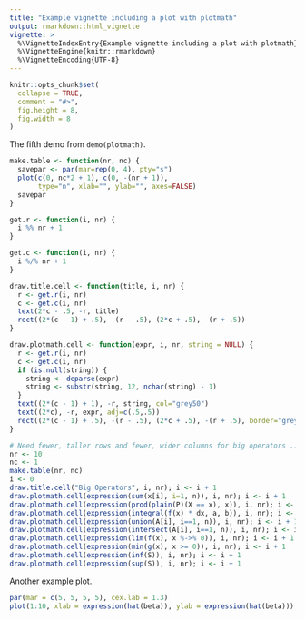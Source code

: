 ```yaml
---
title: "Example vignette including a plot with plotmath"
output: rmarkdown::html_vignette
vignette: >
  %\VignetteIndexEntry{Example vignette including a plot with plotmath}
  %\VignetteEngine{knitr::rmarkdown}
  %\VignetteEncoding{UTF-8}
---
```


```r
knitr::opts_chunk$set(
  collapse = TRUE,
  comment = "#>",
  fig.height = 8,
  fig.width = 8
)
```

The fifth demo from `demo(plotmath)`.

```r
make.table <- function(nr, nc) {
  savepar <- par(mar=rep(0, 4), pty="s")
  plot(c(0, nc*2 + 1), c(0, -(nr + 1)),
       type="n", xlab="", ylab="", axes=FALSE)
  savepar
}

get.r <- function(i, nr) {
  i %% nr + 1
}

get.c <- function(i, nr) {
  i %/% nr + 1
}

draw.title.cell <- function(title, i, nr) {
  r <- get.r(i, nr)
  c <- get.c(i, nr)
  text(2*c - .5, -r, title)
  rect((2*(c - 1) + .5), -(r - .5), (2*c + .5), -(r + .5))
}

draw.plotmath.cell <- function(expr, i, nr, string = NULL) {
  r <- get.r(i, nr)
  c <- get.c(i, nr)
  if (is.null(string)) {
    string <- deparse(expr)
    string <- substr(string, 12, nchar(string) - 1)
  }
  text((2*(c - 1) + 1), -r, string, col="grey50")
  text((2*c), -r, expr, adj=c(.5,.5))
  rect((2*(c - 1) + .5), -(r - .5), (2*c + .5), -(r + .5), border="grey")
}

# Need fewer, taller rows and fewer, wider columns for big operators ...
nr <- 10
nc <- 1
make.table(nr, nc)
i <- 0
draw.title.cell("Big Operators", i, nr); i <- i + 1
draw.plotmath.cell(expression(sum(x[i], i=1, n)), i, nr); i <- i + 1
draw.plotmath.cell(expression(prod(plain(P)(X == x), x)), i, nr); i <- i + 1
draw.plotmath.cell(expression(integral(f(x) * dx, a, b)), i, nr); i <- i + 1
draw.plotmath.cell(expression(union(A[i], i==1, n)), i, nr); i <- i + 1
draw.plotmath.cell(expression(intersect(A[i], i==1, n)), i, nr); i <- i + 1
draw.plotmath.cell(expression(lim(f(x), x %->% 0)), i, nr); i <- i + 1
draw.plotmath.cell(expression(min(g(x), x >= 0)), i, nr); i <- i + 1
draw.plotmath.cell(expression(inf(S)), i, nr); i <- i + 1
draw.plotmath.cell(expression(sup(S)), i, nr); i <- i + 1
```

Another example plot.

```r
par(mar = c(5, 5, 5, 5), cex.lab = 1.3)
plot(1:10, xlab = expression(hat(beta)), ylab = expression(hat(beta)))
```
